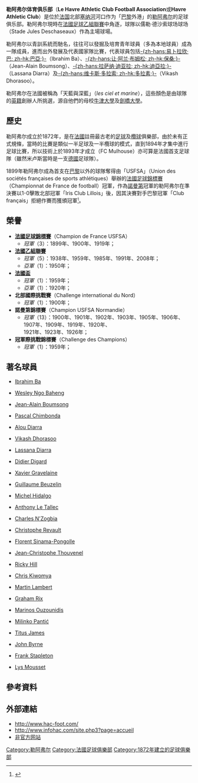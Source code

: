 {{noteTA
|G1=足球
|G2=法甲
|1=zh-hans:勒阿弗尔;zh-hk:勒哈弗爾;zh-tw:勒阿弗爾;
}}
{{Football club infobox
| clubname   = 勒哈弗爾<br />''Le Havre AC''
| image      = [[File:勒阿弗爾足球俱樂部logo.png|180px]]
| fullname   =  Le Havre Athletic Club FA
| nickname   = ''Le H.A.C.''
| founded    = 1872年
| ground     = [[奧西恩體育場|奧西恩體育場]]
| city       = [[勒阿弗尔|勒阿弗尔]]
| capacity   = 25,181人
| chairman   = Vincent Volpe
| manager    = {{le|保罗·勒冈|Paul Le Guen}}
| league     = [[法國足球乙級聯賽|法國足球乙級聯賽]]
| season     = 2021–22
| position   = 法乙，第 8 位
| website    = http://www.hac-foot.com
| pattern_la1=_hac1920h |pattern_b1=_hac1920h |pattern_ra1=_hac1920h |pattern_sh1=_hac1920h |pattern_so1=_hac1920h
| rightarm1= |body1= |leftarm1= |shorts1= |socks1=000B49
<!--maillot extérieur-->
| pattern_la2=_hac1920a |pattern_b2=_hac1920a |pattern_ra2=_hac1920a |pattern_sh2=_hac1920a |pattern_so2=_jomafootballblacklogo
| rightarm2= |body2= |leftarm2= |shorts2= |socks2=FFFFFF
}}
'''勒阿弗尔体育俱乐部'''（'''Le Havre Athletic Club Football Association'''或'''Havre Athletic Club'''）是位於[[法国|法国]]北部[[塞纳河|塞纳河]]河口作为「[[巴黎|巴黎]]外港」的[[勒阿弗尔|勒阿弗尔]]的足球俱乐部。勒阿弗尔現時在[[法國足球乙組聯賽|法國足球乙組聯賽]]中角逐，球隊以儒勒·德沙索球场球场（Stade Jules Deschaseaux）作為主場球場。

勒阿弗尔以青訓系統而馳名，往往可以發掘及培育青年球員（多為本地球員）成為一隊成員，進而出外發展及代表國家隊比賽，代表球員包括[[易卜拉欣·巴|-{zh-hans:易卜拉欣·巴; zh-hk:巴亞;}-]]（Ibrahim Ba）、[[让-阿兰·布姆松|-{zh-hans:让·阿兰·布姆松; zh-hk:保桑;}-]]（Jean-Alain Boumsong）、[[拉萨纳·狄亚拉|-{zh-hans:拉萨纳·迪亚拉; zh-hk:迪亞拉;}-]]（Lassana Diarra）及[[维卡斯·多拉索|-{zh-hans:维卡斯·多拉索; zh-hk:多拉素;}-]]（Vikash Dhorasoo）。

勒阿弗尔在法國被稱為「天藍與深藍」（''les ciel et marine''），這些顏色是由球隊的[[英國|英籍]]創辦人所挑選，源自他們的母校[[牛津大學|牛津大學]]及[[劍橋大學|劍橋大學]]。

== 歷史 ==
勒阿弗尔成立於1872年，是在[[法國|法國]]註冊最古老的[[足球|足球]]及[[欖球|欖球]]俱樂部，由於未有正式規條，當時的比賽是類似一半足球及一半欖球的模式，直到1894年才集中進行足球比賽，所以技術上於1893年才成立{{link-fr|米盧斯足球俱樂部|Football Club de Mulhouse|米盧斯}}（FC Mulhouse）亦可算是法國首支足球隊（雖然米卢斯當時是一支[[德國|德國]]足球隊）。

1899年勒阿弗尔成為首支在[[巴黎|巴黎]]以外的球隊奪得由「USFSA」（Union des sociétés françaises de sports athlétiques）舉辦的[[法國足球錦標賽|法國足球錦標賽]]（Championnat de France de football）冠軍，作為[[諾曼第|諾曼第]]冠軍的勒阿弗尔在準決賽以1-0擊敗北部冠軍「Iris Club Lillois」後，因其決賽對手巴黎冠軍「Club français」拒絕作賽而獲頒冠軍<small><ref>{{Cite web |url=http://www.rsssf.com/tablesf/franchamp.html |title=www.rsssf.com |accessdate=2008-09-23 |archive-date=2017-07-25 |archive-url=https://web.archive.org/web/20170725210524/http://www.rsssf.com/tablesf/franchamp.html |dead-url=no }}</ref></small>。 

== 榮譽 ==
* '''[[法國足球錦標賽|法國足球錦標賽]]'''（Champion de France USFSA）
** ''冠軍''（3）：1899年、1900年、1919年；
* '''[[法乙|法國乙組聯賽]]'''
** ''冠軍''（5）：1938年、1959年、1985年、1991年、2008年；
** ''亞軍''（1）：1950年；
* '''[[法國盃|法國盃]]'''
** ''冠軍''（1）：1959年；
** ''亞軍''（1）：1920年；
* '''北部國際挑戰賽'''（Challenge international du Nord） 
** ''冠軍''（1）：1900年；
* '''諾曼第錦標賽'''（Champion USFSA Normandie）
** ''冠軍''（13）：1900年、1901年、1902年、1903年、1905年、1906年、1907年、1909年、1919年、1920年、<br />1921年、1923年、1926年；
* '''冠軍際挑戰錦標賽'''（Challenge des Champions）
** ''冠軍''（1）：1959年；

== 著名球員 ==
{{col-begin}}
{{col-3}}
* {{flagicon|France}} [[Ibrahim_Ba|Ibrahim Ba]]
* {{flagicon|France}} [[Wesley_Ngo_Baheng|Wesley Ngo Baheng]]
* {{flagicon|France}} [[Jean-Alain_Boumsong|Jean-Alain Boumsong]]
* {{flagicon|France}} [[Pascal_Chimbonda|Pascal Chimbonda]]
* {{flagicon|France}} [[Alou_Diarra|Alou Diarra]]
* {{flagicon|France}} [[Vikash_Dhorasoo|Vikash Dhorasoo]]
* {{flagicon|France}} [[Lassana_Diarra|Lassana Diarra]]
* {{flagicon|France}} [[Didier_Digard|Didier Digard]]
* {{flagicon|France}} [[Xavier_Gravelaine|Xavier Gravelaine]]
* {{flagicon|France}} [[Guillaume_Beuzelin|Guillaume Beuzelin]]
{{col-3}}
* {{flagicon|France}} [[Michel_Hidalgo|Michel Hidalgo]]
* {{flagicon|France}} [[Anthony_Le_Tallec|Anthony Le Tallec]]
* {{flagicon|France}} [[Charles_N'Zogbia|Charles N'Zogbia]]
* {{flagicon|France}} [[Christophe_Revault|Christophe Revault]]
* {{flagicon|France}} [[Florent_Sinama-Pongolle|Florent Sinama-Pongolle]]
* {{flagicon|France}} [[Jean-Christophe_Thouvenel|Jean-Christophe Thouvenel]]
* {{flagicon|England}} [[Ricky_Hill|Ricky Hill]]
* {{flagicon|England}} [[Chris_Kiwomya|Chris Kiwomya]]
* {{flagicon|England}} [[Martin_Lambert|Martin Lambert]]
* {{flagicon|England}} [[Graham_Rix|Graham Rix]]
{{col-3}}
* {{flagicon|Greece}} [[Marinos_Ouzounidis|Marinos Ouzounidis]]
* {{flagicon|Serbia}} [[Milinko_Pantić|Milinko Pantić]]
* {{flagicon|Malaysia}}  [[Titus_James|Titus James]]
* {{flagicon|Ireland}} [[John_Byrne_(Irish_footballer)|John Byrne]]
* {{flagicon|Ireland}} [[Frank_Stapleton|Frank Stapleton]]
* {{flagicon|France}} [[Lys_Mousset|Lys Mousset]]
{{col-end}}

== 參考資料 ==
<div class="references-small">
<references />
</div>

== 外部連結 ==
* http://www.hac-foot.com/ {{Wayback|url=http://www.hac-foot.com/ |date=20080515215637 }} 
* http://www.infohac.com/site.php3?page=accueil {{Wayback|url=http://www.infohac.com/site.php3?page=accueil |date=20080617032644 }}
* [https://web.archive.org/web/20071107201450/http://lehac.fr/ {{fr}} 非官方网站]

{{法国足球乙级联赛参赛球队}}
{{法國甲組足球聯賽參賽球隊}}

[[Category:勒阿弗尔|Category:勒阿弗尔]]
[[Category:法國足球俱樂部|Category:法國足球俱樂部]]
[[Category:1872年建立的足球俱樂部|Category:1872年建立的足球俱樂部]]